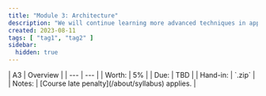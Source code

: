```yaml
---
title: "Module 3: Architecture"
description: "We will continue learning more advanced techniques in application architecture for the Android stack."
created: 2023-08-11
tags: [ "tag1", "tag2" ]
sidebar:
  hidden: true
---
```


<div class="first-col-header">
| A3 | Overview |
| --- | --- |
| Worth: | 5% |
| Due: | TBD |
| Hand-in: | `.zip` |
| Notes: | [Course late penalty](/about/syllabus) applies. |
</div>

